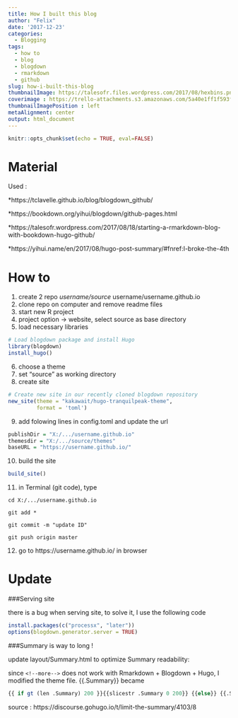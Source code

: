 ```yaml
---
title: How I built this blog
author: "Felix"
date: '2017-12-23'
categories:
  - Blogging
tags:
  - how to
  - blog
  - blogdown
  - rmarkdown
  - github
slug: how-i-built-this-blog
thumbnailImage: https://talesofr.files.wordpress.com/2017/08/hexbins.png?w=584
coverimage : https://trello-attachments.s3.amazonaws.com/5a40e1ff1f593f7702819485/5a40e24b6ee6f3ebfdb87d8e/58bf5b2a92a9bfb10826dd6b21f10c5e/blog.jpg
thumbnailImagePosition : left
metaAlignment: center
output: html_document
---
```


```r
knitr::opts_chunk$set(echo = TRUE, eval=FALSE)
```




Material
=======
Used :

*https://tclavelle.github.io/blog/blogdown_github/

*https://bookdown.org/yihui/blogdown/github-pages.html

*https://talesofr.wordpress.com/2017/08/18/starting-a-rmarkdown-blog-with-bookdown-hugo-github/

*https://yihui.name/en/2017/08/hugo-post-summary/#fnref:I-broke-the-4th 



How to
======
1. create 2 repo
  *username/source
  *username/username.github.io
2. clone repo on computer and remove readme files
3. start new R project
4. project option -> website, select source as base directory
5. load necessary libraries

```r
# Load blogdown package and install Hugo
library(blogdown)
install_hugo()
```

6. choose a theme
7. set "source" as working directory
8. create site
```r
# Create new site in our recently cloned blogdown repository
new_site(theme = "kakawait/hugo-tranquilpeak-theme",
         format = 'toml')
```

9. add folowing lines in  config.toml and update the url
```r
publishDir = "X:/.../username.github.io"
themesdir = "X:/.../source/themes"
baseURL = "https://username.github.io/"

```

10. build the site
```r
build_site()
```


11. in Terminal (git code), type 
```git
cd X:/.../username.github.io

git add *

git commit -m "update ID"

git push origin master
```

12. go to https://username.github.io/ in browser 


Update
=======
###Serving site

there is a bug when serving site, to solve it, I use the following code
```r
install.packages(c("processx", "later"))
options(blogdown.generator.server = TRUE)
```

###Summary is way to long !


update layout/Summary.html to optimize Summary readability:

since `<!--more-->` does not work with Rmarkdown + Blogdown + Hugo, I modified the theme file. 
{{.Summary}} became
```r
{{ if gt (len .Summary) 200 }}{{slicestr .Summary 0 200}} {{else}} {{.Summary}} {{end}} <a href="{{ .Permalink }}" class="postShorten-excerpt_link link">[...] continue reading </a>

```
source : https://discourse.gohugo.io/t/limit-the-summary/4103/8
        

